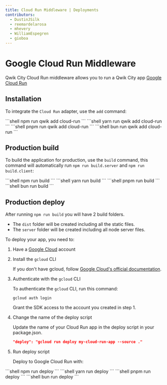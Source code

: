 ```yaml
---
title: Cloud Run Middleware | Deployments
contributors:
  - DustinJSilk
  - reemardelarosa
  - mhevery
  - WilliamEspegren
  - gioboa
---
```



# Google Cloud Run Middleware

Qwik City Cloud Run middleware allows you to run a Qwik City app [Google Cloud Run](https://cloud.google.com/run)

## Installation

To integrate the `Cloud Run` adapter, use the `add` command:

<PackageManagerTabs>
  <span q:slot="npm">
```shell
npm run qwik add cloud-run
```
  </span>
  <span q:slot="yarn">
```shell
yarn run qwik add cloud-run
```
  </span>
  <span q:slot="pnpm">
```shell
pnpm run qwik add cloud-run
```
  </span>
  <span q:slot="bun">
```shell
bun run qwik add cloud-run
```
  </span>
</PackageManagerTabs>

## Production build

To build the application for production, use the `build` command, this command will automatically run `npm run build.server` and `npm run build.client`:

<PackageManagerTabs>
  <span q:slot="npm">
```shell
npm run build
```
  </span>
  <span q:slot="yarn">
```shell
yarn run build
```
  </span>
  <span q:slot="pnpm">
```shell
pnpm run build
```
  </span>
  <span q:slot="bun">
```shell
bun run build
```
  </span>
</PackageManagerTabs>

## Production deploy

After running `npm run build` you will have 2 build folders.

- The `dist` folder will be created including all the static files.
- The `server` folder will be created including all node server files.

To deploy your app, you need to:

1. Have a [Google Cloud](https://cloud.google.com/) account

2. Install the `gcloud` CLI

   If you don't have gcloud, follow [Google Cloud's official documentation](https://cloud.google.com/sdk/docs/install).

3. Authenticate with the `gcloud` CLI

   To authenticate the `gcloud` CLI, run this command:

   ```shell
   gcloud auth login
   ```

   Grant the SDK access to the account you created in step 1.

4. Change the name of the deploy script

   Update the name of your Cloud Run app in the deploy script in your package.json.

   ```json
   "deploy": "gcloud run deploy my-cloud-run-app --source ."
   ```

5. Run deploy script

   Deploy to Google Cloud Run with:

  <PackageManagerTabs>
   <span q:slot="npm">
```shell
npm run deploy
```
   </span>
   <span q:slot="yarn">
```shell
yarn run deploy
```
   </span>
   <span q:slot="pnpm">
```shell
pnpm run deploy
```
   </span>
   <span q:slot="bun">
```shell
bun run deploy
```
   </span>
   </PackageManagerTabs>
